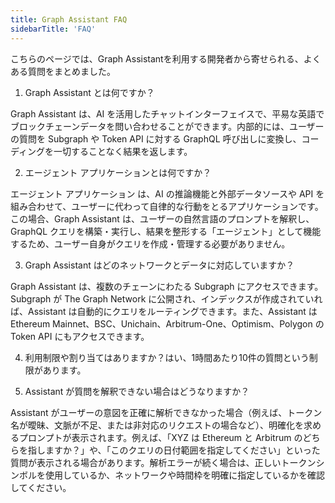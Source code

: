 ```yaml
---
title: Graph Assistant FAQ
sidebarTitle: 'FAQ'
---
```


こちらのページでは、Graph Assistantを利用する開発者から寄せられる、よくある質問をまとめました。

1. Graph Assistant とは何ですか？

Graph Assistant は、AI を活用したチャットインターフェイスで、平易な英語でブロックチェーンデータを問い合わせることができます。内部的には、ユーザーの質問を Subgraph や Token API に対する GraphQL 呼び出しに変換し、コーディングを一切することなく結果を返します。

2. エージェント アプリケーションとは何ですか？

エージェント アプリケーション は、AI の推論機能と外部データソースや API を組み合わせて、ユーザーに代わって自律的な行動をとるアプリケーションです。この場合、Graph Assistant は、ユーザーの自然言語のプロンプトを解釈し、GraphQL クエリを構築・実行し、結果を整形する「エージェント」として機能するため、ユーザー自身がクエリを作成・管理する必要がありません。

3. Graph Assistant はどのネットワークとデータに対応していますか？

Graph Assistant は、複数のチェーンにわたる Subgraph にアクセスできます。Subgraph が The Graph Network に公開され、インデックスが作成されていれば、Assistant は自動的にクエリをルーティングできます。また、Assistant は Ethereum Mainnet、BSC、Unichain、Arbitrum-One、Optimism、Polygon の Token API にもアクセスできます。

4. 利用制限や割り当てはありますか？はい、1時間あたり10件の質問という制限があります。

5. Assistant が質問を解釈できない場合はどうなりますか？

Assistant がユーザーの意図を正確に解析できなかった場合（例えば、トークン名が曖昧、文脈が不足、または非対応のリクエストの場合など）、明確化を求めるプロンプトが表示されます。例えば、「XYZ は Ethereum と Arbitrum のどちらを指しますか？」や、「このクエリの日付範囲を指定してください」といった質問が表示される場合があります。解析エラーが続く場合は、正しいトークンシンボルを使用しているか、ネットワークや時間枠を明確に指定しているかを確認してください。
